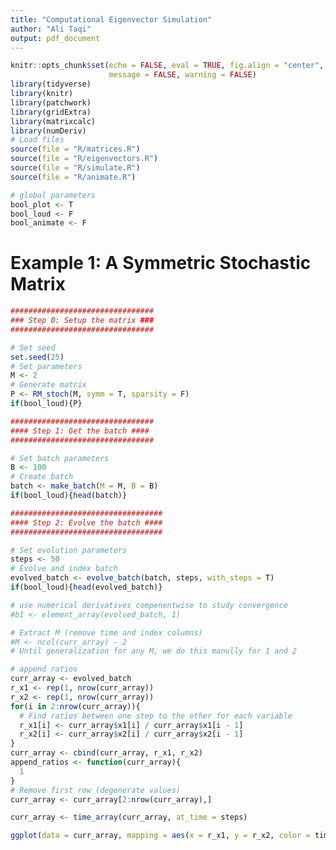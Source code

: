 ```yaml
---
title: "Computational Eigenvector Simulation"
author: "Ali Taqi"
output: pdf_document
---
```


```r
knitr::opts_chunk$set(echo = FALSE, eval = TRUE, fig.align = "center", 
                      message = FALSE, warning = FALSE)
library(tidyverse)
library(knitr)
library(patchwork)
library(gridExtra)
library(matrixcalc)
library(numDeriv)
# Load files
source(file = "R/matrices.R")
source(file = "R/eigenvectors.R")
source(file = "R/simulate.R")
source(file = "R/animate.R")
```

```r
# global parameters
bool_plot <- T
bool_loud <- F
bool_animate <- F
```

# Example 1: A Symmetric Stochastic Matrix

```r

################################
### Step 0: Setup the matrix ###
################################

# Set seed
set.seed(25)
# Set parameters
M <- 2
# Generate matrix
P <- RM_stoch(M, symm = T, sparsity = F)
if(bool_loud){P}

################################
#### Step 1: Get the batch ####
################################

# Set batch parameters
B <- 100
# Create batch
batch <- make_batch(M = M, B = B)
if(bool_loud){head(batch)}

##################################
#### Step 2: Evolve the batch ####
##################################

# Set evolution parameters
steps <- 50
# Evolve and index batch
evolved_batch <- evolve_batch(batch, steps, with_steps = T)
if(bool_loud){head(evolved_batch)}

# use numerical derivatives compenentwise to study convergence
#b1 <- element_array(evolved_batch, 1)

# Extract M (remove time and index columns)
#M <- ncol(curr_array) - 2
# Until generalization for any M, we do this manully for 1 and 2

# append ratios
curr_array <- evolved_batch
r_x1 <- rep(1, nrow(curr_array))
r_x2 <- rep(1, nrow(curr_array))
for(i in 2:nrow(curr_array)){
  # Find ratios between one step to the other for each variable
  r_x1[i] <- curr_array$x1[i] / curr_array$x1[i - 1]
  r_x2[i] <- curr_array$x2[i] / curr_array$x2[i - 1]
}
curr_array <- cbind(curr_array, r_x1, r_x2)
append_ratios <- function(curr_array){
  1
}
# Remove first row (degenerate values)
curr_array <- curr_array[2:nrow(curr_array),]
```

```r
curr_array <- time_array(curr_array, at_time = steps)
```


```r
ggplot(data = curr_array, mapping = aes(x = r_x1, y = r_x2, color = time)) + geom_point()
```

